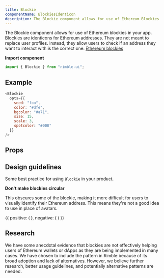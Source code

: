 ```yaml
---
title: Blockie
componentName: BlockiesIdenticon
description: The Blockie component allows for use of Ethereum Blockies in your app.
---
```


The Blockie component allows for use of Ethereum blockies in your app. Blockies are identicons for Ethereum addresses. They are not meant to replace user profiles. Instead, they allow users to check if an address they want to interact with is the correct one. [Ethereum blockies](https://github.com/ethereum/blockies "More information about Ethereum blockies")

**Import component**

```jsx
import { Blockie } from "rimble-ui";
```

## Example

```js is=react-live
<Blockie
  opts={{
    seed: "foo",
    color: "#dfe",
    bgcolor: "#a71",
    size: 15,
    scale: 3,
    spotcolor: "#000"
  }}
/>
```

## Props

<PropsTable propMetaData={props.propMetaData} />

## Design guidelines

Some best practice for using `Blockie` in your product.

**Don't make blockies circular**

This obscures some of the blockie, making it more difficult for users to visually identify their Ethereum address. This means they're not a good idea to use in place of avatars.

<DoDont>
  {{
    positive: (
      <Blockie
        opts={{
          seed: "foo",
          color: "#dfe",
          bgcolor: "#a71",
          size: 15,
          scale: 3,
          spotcolor: "#000"
        }}
      />
    ),
    negative: (
      <Avatar
        mb={3}
        size="medium"
        src="https://cdn-images-1.medium.com/max/1600/1*6E2bK3gagTUHroxhDsDP1w.jpeg"
      />
    )
  }}
</DoDont>

## Research

We have some anecdotal evidence that blockies are not effectively helping users of Ethereum wallets or dApps as they are being implemented in many cases. We have chosen to include the pattern in Rimble because of its broad adoption and lack of alternatives. However, we believe further research, better usage guidelines, and potentially alternative patterns are needed.
